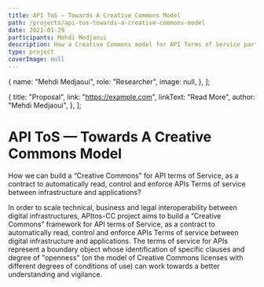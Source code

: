 ```yaml
---
title: API ToS — Towards A Creative Commons Model
path: /projects/api-tos-towards-a-creative-commons-model
date: 2021-01-29
participants: Mehdi Medjaoui
description: How a Creative Commons model for API Terms of Service participate in the creation of open, safe and sustainable ecosystem for digital infrastructure?
type: project
coverImage: null
---
```


  {
    name: "Mehdi Medjaoui",
    role: "Researcher",
    image: null,
  },
];

  {
    title: "Proposal",
    link: "https://example.com",
    linkText: "Read More",
    author: "Mehdi Medjaoui",
  },
];

# API ToS — Towards A Creative Commons Model

How we can build a “Creative Commons” for API terms of Service, as a contract to automatically read, control and enforce APIs Terms of service between infrastructure and applications?

In order to scale technical, business and legal interoperability between digital infrastructures, APItos-CC project aims to build a “Creative Commons” framework for API terms of Service, as a contract to automatically read, control and enforce APIs Terms of service between digital infrastructure and applications. The terms of service for APIs represent a boundary object whose identification of specific clauses and degree of "openness" (on the model of Creative Commons licenses with different degrees of conditions of use) can work towards a better understanding and vigilance.
